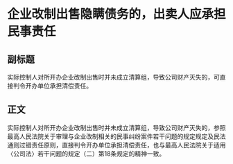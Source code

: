 # 企业改制出售隐瞒债务的，出卖人应承担民事责任
## 副标题
实际控制人对所开办企业改制出售时并未成立清算组，导致公司财产灭失的，可直接判令开办单位承担清偿责任。
## 正文
实际控制人对所开办企业改制出售时并未成立清算组，导致公司财产灭失的，参照最高人民法院关于审理与企业改制相关的民事纠纷案件若干问题的规定规定及民法通则过错责任原则，直接判令开办单位承担清偿责任，也与最高人民法院关于适用〈公司法〉若干问题的规定（二）第18条规定的精神一致。